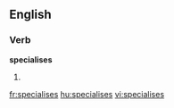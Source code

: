 
==English==

===Verb===
'''specialises'''

# {{third-person singular of|specialise}}

[[fr:specialises]]
[[hu:specialises]]
[[vi:specialises]]